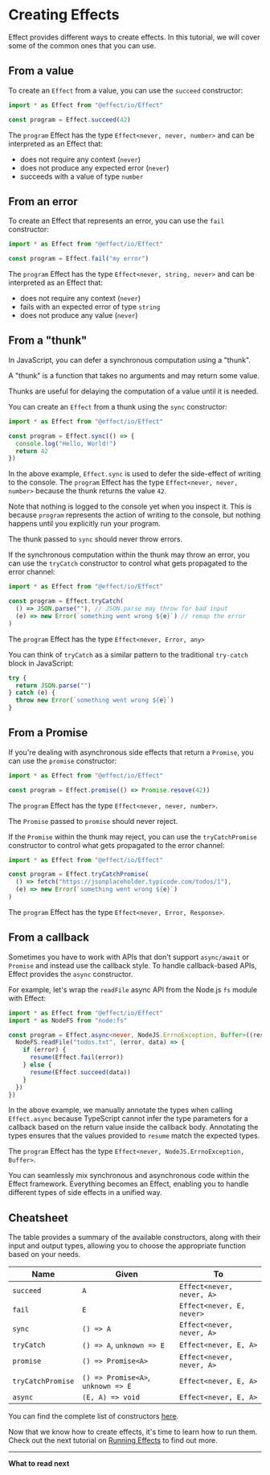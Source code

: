 
# Creating Effects

Effect provides different ways to create effects. In this tutorial, we will cover some of the common ones that you can use.

## From a value

To create an `Effect` from a value, you can use the `succeed` constructor:

```ts
import * as Effect from "@effect/io/Effect"

const program = Effect.succeed(42)
```

The `program` Effect has the type `Effect<never, never, number>` and can be interpreted as an Effect that:

- does not require any context (`never`)
- does not produce any expected error (`never`)
- succeeds with a value of type `number`

## From an error

To create an Effect that represents an error, you can use the `fail` constructor:

```ts
import * as Effect from "@effect/io/Effect"

const program = Effect.fail("my error")
```

The `program` Effect has the type `Effect<never, string, never>` and can be interpreted as an Effect that:

- does not require any context (`never`)
- fails with an expected error of type `string`
- does not produce any value (`never`)

## From a "thunk"

In JavaScript, you can defer a synchronous computation using a "thunk".

<Info>
  A "thunk" is a function that takes no arguments and may return some value.
</Info>

Thunks are useful for delaying the computation of a value until it is needed.

You can create an `Effect` from a thunk using the `sync` constructor:

```ts
import * as Effect from "@effect/io/Effect"

const program = Effect.sync(() => {
  console.log("Hello, World!")
  return 42
})
```

In the above example, `Effect.sync` is used to defer the side-effect of writing to the console.
The `program` Effect has the type `Effect<never, never, number>` because the thunk returns the value `42`.

Note that nothing is logged to the console yet when you inspect it.
This is because `program` represents the action of writing to the console, but nothing happens until you explicitly run your program.

<Error>The thunk passed to `sync` should never throw errors.</Error>

If the synchronous computation within the thunk may throw an error, you can use the `tryCatch` constructor
to control what gets propagated to the error channel:

```ts
import * as Effect from "@effect/io/Effect"

const program = Effect.tryCatch(
  () => JSON.parse(""), // JSON.parse may throw for bad input
  (e) => new Error(`something went wrong ${e}`) // remap the error
)
```

The `program` Effect has the type `Effect<never, Error, any>`

You can think of `tryCatch` as a similar pattern to the traditional `try-catch` block in JavaScript:

```ts
try {
  return JSON.parse("")
} catch (e) {
  throw new Error(`something went wrong ${e}`)
}
```

## From a Promise

If you're dealing with asynchronous side effects that return a `Promise`, you can use the `promise` constructor:

```ts
import * as Effect from "@effect/io/Effect"

const program = Effect.promise(() => Promise.resove(42))
```

The `program` Effect has the type `Effect<never, never, number>`.

<Error>The `Promise` passed to `promise` should never reject.</Error>

If the `Promise` within the thunk may reject, you can use the `tryCatchPromise` constructor
to control what gets propagated to the error channel:

```ts
import * as Effect from "@effect/io/Effect"

const program = Effect.tryCatchPromise(
  () => fetch("https://jsonplaceholder.typicode.com/todos/1"),
  (e) => new Error(`something went wrong ${e}`)
)
```

The `program` Effect has the type `Effect<never, Error, Response>`.

## From a callback

Sometimes you have to work with APIs that don't support `async/await` or `Promise` and instead use the callback style.
To handle callback-based APIs, Effect provides the `async` constructor.

For example, let's wrap the `readFile` async API from the Node.js `fs` module with Effect:

```ts
import * as Effect from "@effect/io/Effect"
import * as NodeFS from "node:fs"

const program = Effect.async<never, NodeJS.ErrnoException, Buffer>((resume) => {
  NodeFS.readFile("todos.txt", (error, data) => {
    if (error) {
      resume(Effect.fail(error))
    } else {
      resume(Effect.succeed(data))
    }
  })
})
```

In the above example, we manually annotate the types when calling `Effect.async` because TypeScript cannot infer the type parameters for a callback
based on the return value inside the callback body. Annotating the types ensures that the values provided to `resume` match the expected types.

The `program` Effect has the type `Effect<never, NodeJS.ErrnoException, Buffer>`.

<Idea>
  You can seamlessly mix synchronous and asynchronous code within the Effect
  framework. Everything becomes an Effect, enabling you to handle different
  types of side effects in a unified way.
</Idea>

## Cheatsheet

The table provides a summary of the available constructors, along with their input and output types, allowing you to choose the appropriate function based on your needs.

| **Name**          | **Given**                          | **To**                    |
| ----------------- | ---------------------------------- | ------------------------- |
| `succeed`         | `A`                                | `Effect<never, never, A>` |
| `fail`            | `E`                                | `Effect<never, E, never>` |
| `sync`            | `() => A`                          | `Effect<never, never, A>` |
| `tryCatch`        | `() => A`, `unknown => E`          | `Effect<never, E, A>`     |
| `promise`         | `() => Promise<A>`                 | `Effect<never, never, A>` |
| `tryCatchPromise` | `() => Promise<A>`, `unknown => E` | `Effect<never, E, A>`     |
| `async`           | `(E, A) => void`                   | `Effect<never, E, A>`     |

You can find the complete list of constructors [here](https://effect-ts.github.io/io/modules/Effect.ts.html#constructors).

Now that we know how to create effects, it's time to learn how to run them.
Check out the next tutorial on [Running Effects](running) to find out more.

---

**What to read next**


<Cards>
  <Card icon="📚 " title="Running Effects" href="running" />
  <Card icon="📚 " title="Building pipelines" href="pipeline" />
  <Card
    icon="📖 "
    title="Complete list of constructors"
    href="https://effect-ts.github.io/io/modules/Effect.ts.html#constructors"
  />
</Cards>
